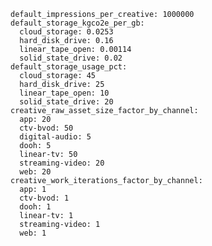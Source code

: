 ```
default_impressions_per_creative: 1000000
default_storage_kgco2e_per_gb:
  cloud_storage: 0.0253
  hard_disk_drive: 0.16
  linear_tape_open: 0.00114
  solid_state_drive: 0.02
default_storage_usage_pct:
  cloud_storage: 45
  hard_disk_drive: 25
  linear_tape_open: 10
  solid_state_drive: 20
creative_raw_asset_size_factor_by_channel:
  app: 20
  ctv-bvod: 50
  digital-audio: 5
  dooh: 5
  linear-tv: 50
  streaming-video: 20
  web: 20
creative_work_iterations_factor_by_channel:
  app: 1
  ctv-bvod: 1
  dooh: 1
  linear-tv: 1
  streaming-video: 1
  web: 1
```
